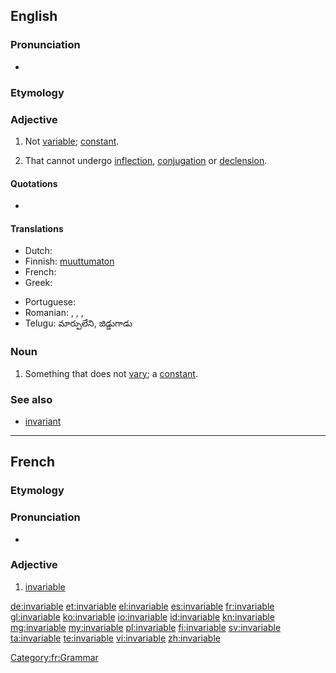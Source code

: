 ==English==

===Pronunciation===
* {{audio|en-us-invariable.ogg|Audio (US)}}

===Etymology===
{{prefix|in|variable}}

===Adjective===
{{en-adj|-}}

# Not [[variable]]; [[constant]].
# {{by extension|grammar|of a word, or a grammatical class}} That cannot undergo [[inflection]], [[conjugation]] or [[declension]].

====Quotations====
* {{seeCites}}

====Translations====
{{trans-top|not variable}}
* Dutch: {{t-|nl|veranderlijk}}
* Finnish: [[muuttumaton]]
* French: {{t+|fr|invariable}}
* Greek: {{t+|el|άκλιτο}}
{{trans-mid}}
* Portuguese: {{t+|pt|invariável}}
* Romanian: {{t|ro|invariabil|m|n}}, {{t|ro|invariabilă|f}}, {{t|ro|nevariabil|m|n}}, {{t|ro|neschimbabil|m|n}}
* Telugu: మార్పులేని, జిడ్డుగాడు
{{trans-bottom}}

===Noun===
{{en-noun}}

# Something that does not [[vary]]; a [[constant]].

===See also===
* [[invariant]]<!-- or is it a synonym? -->

----

==French==

===Etymology===
{{prefix|in|variable|lang=fr}}

===Pronunciation===
* {{audio|Fr-invariable.ogg|Audio}}

===Adjective===
{{fr-adj-mf}}

# [[#English|invariable]]

[[Category:fr:Grammar]]

[[de:invariable]]
[[et:invariable]]
[[el:invariable]]
[[es:invariable]]
[[fr:invariable]]
[[gl:invariable]]
[[ko:invariable]]
[[io:invariable]]
[[id:invariable]]
[[kn:invariable]]
[[mg:invariable]]
[[my:invariable]]
[[pl:invariable]]
[[fi:invariable]]
[[sv:invariable]]
[[ta:invariable]]
[[te:invariable]]
[[vi:invariable]]
[[zh:invariable]]